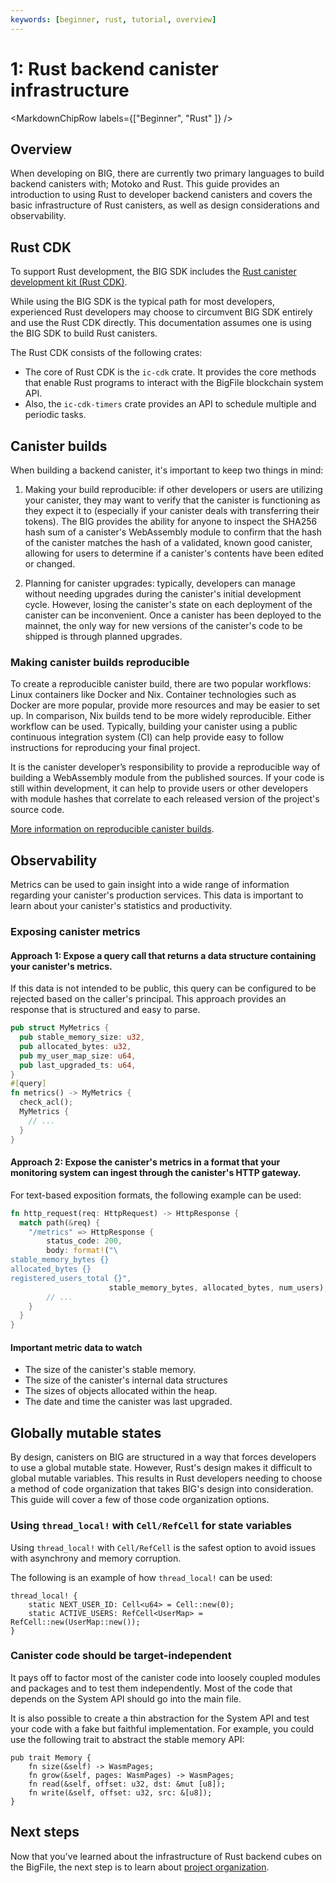 ```yaml
---
keywords: [beginner, rust, tutorial, overview]
---
```




# 1: Rust backend canister infrastructure

<MarkdownChipRow labels={["Beginner", "Rust" ]} />

## Overview

When developing on BIG, there are currently two primary languages to build backend canisters with; Motoko and Rust. This guide provides an introduction to using Rust to developer backend canisters and covers the basic infrastructure of Rust canisters, as well as design considerations and observability.

## Rust CDK

To support Rust development, the BIG SDK includes the [Rust canister development kit (Rust CDK)](https://github.com/thebigfilecom/cdk-rs).

While using the BIG SDK is the typical path for most developers, experienced Rust developers may choose to circumvent BIG SDK entirely and use the Rust CDK directly. This documentation assumes one is using the BIG SDK to build Rust canisters.

The Rust CDK consists of the following crates:
- The core of Rust CDK is the `ic-cdk` crate. It provides the core methods that enable Rust programs to interact with the BigFile blockchain system API.
- Also, the `ic-cdk-timers` crate provides an API to schedule multiple and periodic tasks.

## Canister builds
When building a backend canister, it's important to keep two things in mind:

1. Making your build reproducible: if other developers or users are utilizing your canister, they may want to verify that the canister is functioning as they expect it to (especially if your canister deals with transferring their tokens). The BIG provides the ability for anyone to inspect the SHA256 hash sum of a canister's WebAssembly module to confirm that the hash of the canister matches the hash of a validated, known good canister, allowing for users to determine if a canister's contents have been edited or changed.

2. Planning for canister upgrades: typically, developers can manage without needing upgrades during the canister's initial development cycle. However, losing the canister's state on each deployment of the canister can be inconvenient. Once a canister has been deployed to the mainnet, the only way for new versions of the canister's code to be shipped is through planned upgrades.

### Making canister builds reproducible

To create a reproducible canister build, there are two popular workflows: Linux containers like Docker and Nix. Container technologies such as Docker are more popular, provide more resources and may be easier to set up. In comparison, Nix builds tend to be more widely reproducible. Either workflow can be used. Typically, building your canister using a public continuous integration system (CI) can help provide easy to follow instructions for reproducing your final project.

It is the canister developer’s responsibility to provide a reproducible way of building a WebAssembly module from the published sources. If your code is still within development, it can help to provide users or other developers with module hashes that correlate to each released version of the project's source code.

[More information on reproducible canister builds](/docs/current/developer-docs/smart-contracts/test/reproducible-builds).

## Observability
Metrics can be used to gain insight into a wide range of information regarding your canister's production services. This data is important to learn about your canister's statistics and productivity.

### Exposing canister metrics

#### Approach 1: Expose a query call that returns a data structure containing your canister's metrics.
If this data is not intended to be public, this query can be configured to be rejected based on the caller's principal. This approach provides an response that is structured and easy to parse.

```rust
pub struct MyMetrics {
  pub stable_memory_size: u32,
  pub allocated_bytes: u32,
  pub my_user_map_size: u64,
  pub last_upgraded_ts: u64,
}
#[query]
fn metrics() -> MyMetrics {
  check_acl();
  MyMetrics {
    // ...
  }
}
```

#### Approach 2: Expose the canister's metrics in a format that your monitoring system can ingest through the canister's HTTP gateway.

For text-based exposition formats, the following example can be used:

```rust
fn http_request(req: HttpRequest) -> HttpResponse {
  match path(&req) {
    "/metrics" => HttpResponse {
        status_code: 200,
        body: format!("\
stable_memory_bytes {}
allocated_bytes {}
registered_users_total {}",
                      stable_memory_bytes, allocated_bytes, num_users),
        // ...
    }
  }
}
```

#### Important metric data to watch
- The size of the canister's stable memory.
- The size of the canister's internal data structures
- The sizes of objects allocated within the heap.
- The date and time the canister was last upgraded.

## Globally mutable states

By design, canisters on BIG are structured in a way that forces developers to use a global mutable state. However, Rust's design makes it difficult to global mutable variables. This results in Rust developers needing to choose a method of code organization that takes BIG's design into consideration. This guide will cover a few of those code organization options.

### Using `thread_local!` with `Cell/RefCell` for state variables

Using `thread_local!` with `Cell/RefCell` is the safest option to avoid issues with asynchrony and memory corruption.

The following is an example of how `thread_local!` can be used:

```
thread_local! {
    static NEXT_USER_ID: Cell<u64> = Cell::new(0);
    static ACTIVE_USERS: RefCell<UserMap> = RefCell::new(UserMap::new());
}
```

### Canister code should be target-independent

It pays off to factor most of the canister code into loosely coupled modules and packages and to test them independently. Most of the code that depends on the System API should go into the main file.

It is also possible to create a thin abstraction for the System API and test your code with a fake but faithful implementation. For example, you could use the following trait to abstract the stable memory API:

```
pub trait Memory {
    fn size(&self) -> WasmPages;
    fn grow(&self, pages: WasmPages) -> WasmPages;
    fn read(&self, offset: u32, dst: &mut [u8]);
    fn write(&self, offset: u32, src: &[u8]);
}
```

## Next steps
Now that you've learned about the infrastructure of Rust backend cubes on the BigFile, the next step is to learn about [project organization](./2-project-organization.mdx).
